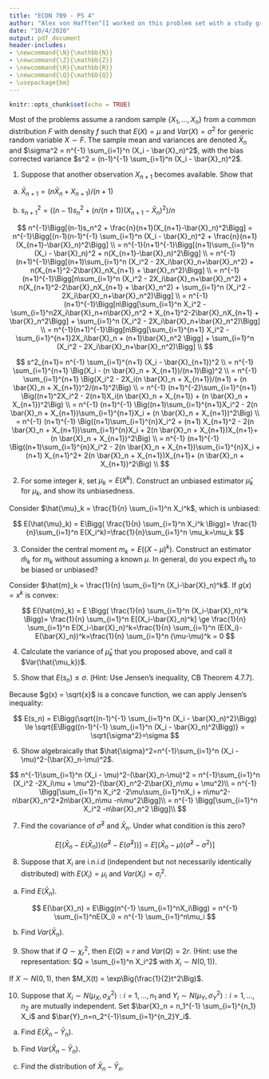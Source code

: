 ```yaml
---
title: "ECON 709 - PS 4"
author: "Alex von Hafften^[I worked on this problem set with a study group of Michael Nattinger, Andrew Smith, and Ryan Mather. I also discussed problems with Emily Case, Sarah Bass, and Danny Edgel.]"
date: "10/4/2020"
output: pdf_document
header-includes:
- \newcommand{\N}{\mathbb{N}}
- \newcommand{\Z}{\mathbb{Z}}
- \newcommand{\R}{\mathbb{R}}
- \newcommand{\Q}{\mathbb{Q}}
- \usepackage{bm}
---
```


```r
knitr::opts_chunk$set(echo = TRUE)
```

Most of the problems assume a random sample $\{X_1, ..., X_n\}$ from a common distribution $F$ with density $f$ such that $E(X) = \mu$ and $Var(X) = \sigma^2$ for generic random variable $X \sim F$. The sample mean and variances are denoted $\bar{X}_n$ and $\sigma^2 = n^{-1} \sum_{i=1}^n (X_i - \bar{X}_n)^2$, with the bias corrected variance $s^2 = (n-1)^{-1} \sum_{i=1}^n (X_i - \bar{X}_n)^2$.

1. Suppose that another observation $X_{n+1}$ becomes available.  Show that

(a) $\bar{X}_{n+1} = (n \bar{X}_n + X_{n+1})/(n+1)$

\begin{align*}
(n \bar{X}_n + X_{n+1})/(n+1) &= \Bigg(n n^{-1}\sum_{i=1}^nX_i + X_{n+1}\Bigg)/(n+1) \\
&= \Bigg(\sum_{i=1}^nX_i + X_{n+1}\Bigg)/(n+1) \\
&= \Bigg(\sum_{i=1}^{n+1}X_i\Bigg)/(n+1) \\
&= \bar{X}_{n+1}
\end{align*}

(b) $s^2_{n+1}= ((n-1)s_n^2 + (n/(n+1))(X_{n+1}-\bar{X}_n)^2)/n$

$$
n^{-1}\Bigg[(n-1)s_n^2 + \frac{n}{n+1}(X_{n+1}-\bar{X}_n)^2\Bigg] 
= n^{-1}\Bigg[(n-1)(n-1)^{-1} \sum_{i=1}^n (X_i - \bar{X}_n)^2 + \frac{n}{n+1}(X_{n+1}-\bar{X}_n)^2\Bigg]  \\ 
= n^{-1}(n+1)^{-1}\Bigg[(n+1)\sum_{i=1}^n (X_i - \bar{X}_n)^2 + n(X_{n+1}-\bar{X}_n)^2\Bigg]  \\
= n^{-1}(n+1)^{-1}\Bigg[(n+1)\sum_{i=1}^n (X_i^2 - 2X_i\bar{X}_n+\bar{X}_n^2) + n(X_{n+1}^2-2\bar{X}_nX_{n+1} + \bar{X}_n^2)\Bigg]  \\
= n^{-1}(n+1)^{-1}\Bigg[n\sum_{i=1}^n (X_i^2 - 2X_i\bar{X}_n+\bar{X}_n^2) + n(X_{n+1}^2-2\bar{X}_nX_{n+1} + \bar{X}_n^2) + \sum_{i=1}^n (X_i^2 - 2X_i\bar{X}_n+\bar{X}_n^2)\Bigg]  \\
= n^{-1}(n+1)^{-1}\Bigg[n\Bigg[\sum_{i=1}^n X_i^2 - \sum_{i=1}^n2X_i\bar{X}_n+n\bar{X}_n^2 + X_{n+1}^2-2\bar{X}_nX_{n+1} + \bar{X}_n^2\Bigg] + \sum_{i=1}^n (X_i^2 - 2X_i\bar{X}_n+\bar{X}_n^2)\Bigg]  \\
= n^{-1}(n+1)^{-1}\Bigg[n\Bigg[\sum_{i=1}^{n+1} X_i^2 - \sum_{i=1}^{n+1}2X_i\bar{X}_n + (n+1)\bar{X}_n^2 \Bigg] + \sum_{i=1}^n (X_i^2 - 2X_i\bar{X}_n+\bar{X}_n^2)\Bigg]  \\
$$ 


$$
s^2_{n+1}= n^{-1} \sum_{i=1}^{n+1} (X_i - \bar{X}_{n+1})^2 \\
= n^{-1} \sum_{i=1}^{n+1} \Big(X_i - (n \bar{X}_n + X_{n+1})/(n+1)\Big)^2 \\
= n^{-1} \sum_{i=1}^{n+1} \Big(X_i^2 - 2X_i(n \bar{X}_n + X_{n+1})/(n+1) + (n \bar{X}_n + X_{n+1})^2/(n+1)^2\Big) \\
= n^{-1} (n+1)^{-2}\sum_{i=1}^{n+1} \Big((n+1)^2X_i^2 - 2(n+1)X_i(n \bar{X}_n + X_{n+1}) + (n \bar{X}_n + X_{n+1})^2\Big) \\
= n^{-1} (n+1)^{-1} \Big((n+1)\sum_{i=1}^{n+1}X_i^2 - 2(n \bar{X}_n + X_{n+1})\sum_{i=1}^{n+1}X_i + (n \bar{X}_n + X_{n+1})^2\Big) \\
= n^{-1} (n+1)^{-1} \Big((n+1)\sum_{i=1}^{n}X_i^2 + (n+1) X_{n+1}^2 - 2(n \bar{X}_n + X_{n+1})\sum_{i=1}^{n}X_i + 2(n \bar{X}_n + X_{n+1})X_{n+1}+ (n \bar{X}_n + X_{n+1})^2\Big) \\
= n^{-1} (n+1)^{-1} \Big((n+1)\sum_{i=1}^{n}X_i^2  - 2(n \bar{X}_n + X_{n+1})\sum_{i=1}^{n}X_i + (n+1) X_{n+1}^2+ 2(n \bar{X}_n + X_{n+1})X_{n+1}+ (n \bar{X}_n + X_{n+1})^2\Big) \\
$$

\pagebreak

2. For some integer $k$, set $\mu_k=E(X^k)$. Construct an unbiased estimator $\hat{\mu}_k$ for $\mu_k$, and show its unbiasedness.

Consider $\hat{\mu}_k = \frac{1}{n} \sum_{i=1}^n X_i^k$, which is unbiased:

$$
E(\hat{\mu}_k) = E\Bigg( \frac{1}{n} \sum_{i=1}^n X_i^k \Bigg)= \frac{1}{n}\sum_{i=1}^n E(X_i^k)=\frac{1}{n}\sum_{i=1}^n \mu_k=\mu_k
$$

3. Consider the central moment $m_k = E((X- \mu)^k)$. Construct an estimator $\hat{m}_k$ for $m_k$ without assuming a known $\mu$. In general, do you expect $\hat{m}_k$ to be biased or unbiased?

Consider $\hat{m}_k = \frac{1}{n} \sum_{i=1}^n (X_i-\bar{X}_n)^k$. If $g(x) = x^k$ is convex:

$$
E(\hat{m}_k) = E \Bigg( \frac{1}{n} \sum_{i=1}^n (X_i-\bar{X}_n)^k \Bigg)=  \frac{1}{n} \sum_{i=1}^n E[(X_i-\bar{X}_n)^k] \ge  \frac{1}{n} \sum_{i=1}^n E(X_i-\bar{X}_n)^k=\frac{1}{n} \sum_{i=1}^n (E(X_i)-E(\bar{X}_n))^k=\frac{1}{n} \sum_{i=1}^n (\mu-\mu)^k = 0
$$

\pagebreak

4. Calculate the variance of $\hat{\mu}_k$ that you proposed above, and call it $Var(\hat{\mu_k})$.

\pagebreak

5. Show that $E(s_n) \le \sigma$. (Hint: Use Jensen's inequality, CB Theorem 4.7.7).

Because $g(x) = \sqrt{x}$ is a concave function, we can apply Jensen's inequality:

$$
E(s_n) = E\Bigg(\sqrt{(n-1)^{-1} \sum_{i=1}^n (X_i - \bar{X}_n)^2}\Bigg) \le \sqrt{E\Bigg((n-1)^{-1} \sum_{i=1}^n (X_i - \bar{X}_n)^2\Bigg)} = \sqrt{\sigma^2}=\sigma
$$

\pagebreak

6. Show algebraically that $\hat{\sigma}^2=n^{-1}\sum_{i=1}^n (X_i - \mu)^2-(\bar{X}_n-\mu)^2$.

$$
n^{-1}\sum_{i=1}^n (X_i - \mu)^2-(\bar{X}_n-\mu)^2 
= n^{-1}\sum_{i=1}^n (X_i^2 -2X_i\mu + \mu^2)-(\bar{X}_n^2-2\bar{X}_n\mu + \mu^2)\\
= n^{-1} \Bigg[\sum_{i=1}^n X_i^2 -2\mu\sum_{i=1}^nX_i + n\mu^2-n\bar{X}_n^2+2n\bar{X}_n\mu -n\mu^2\Bigg]\\
= n^{-1} \Bigg[\sum_{i=1}^n X_i^2  -n\bar{X}_n^2 \Bigg]\\
$$

\pagebreak

7. Find the covariance of $\hat{\sigma}^2$ and $\bar{X}_n$. Under what condition is this zero?

$$
E\Big[(\bar{X}_n-E(\bar{X}_n))(\hat{\sigma}^2 - E(\hat{\sigma}^2))\Big] = 
E\Big[(\bar{X}_n-\mu)(\hat{\sigma}^2 - \sigma^2)\Big]
$$

\pagebreak

8. Suppose that $X_i$ are i.n.i.d (independent but not necessarily identically distributed) with $E(X_i)=\mu_i$ and $Var(X_i)=\sigma_i^2$.

(a) Find $E(\bar{X}_n)$.

$$
E(\bar{X}_n) = E\Bigg(n^{-1} \sum_{i=1}^nX_i\Bigg) = n^{-1} \sum_{i=1}^nE(X_i) = n^{-1} \sum_{i=1}^n\mu_i
$$

(b) Find $Var(\bar{X}_n)$.

\pagebreak

9. Show that if $Q \sim \chi^2_r$, then $E(Q) = r$ and $Var(Q)=2r$. (Hint: use the representation: $Q = \sum_{i=1}^n X_i^2$ with $X_i \sim N(0,1)$).

If $X \sim N(0, 1)$, then $M_X(t) = \exp\Big(\frac{1}{2}t^2\Big)$.

\begin{align*}
M_X^{(1)}(t) 
&= \exp\Big(\frac{1}{2}t^2\Big)t\\
M_X^{(2)}(t) 
&= \exp\Big(\frac{1}{2}t^2\Big) + \exp\Big(\frac{1}{2}t^2\Big)t^2\\
M_X^{(3)}(t) 
&= \exp\Big(\frac{1}{2}t^2\Big)t + \exp\Big(\frac{1}{2}t^2\Big)t^3 + 2\exp\Big(\frac{1}{2}t^2\Big)t \\
&= 3\exp\Big(\frac{1}{2}t^2\Big)t + \exp\Big(\frac{1}{2}t^2\Big)t^3 \\
M_X^{(4)}(t) 
&= 3\exp\Big(\frac{1}{2}t^2\Big) + 3\exp\Big(\frac{1}{2}t^2\Big)t^2 + \exp\Big(\frac{1}{2}t^2\Big)t^4 + 3\exp\Big(\frac{1}{2}t^2\Big)t^2\\
&= \exp\Big(\frac{1}{2}t^2\Big)t^4 + 6\exp\Big(\frac{1}{2}t^2\Big)t^2 + 3\exp\Big(\frac{1}{2}t^2\Big)
\end{align*}

\begin{align*}
E[X] &= M_X^{(1)}(0)= 0 \\
E[X^2] &= M_X^{(2)}(0)= 1 \\
E[X^3] &= M_X^{(3)}(0)= 0 \\
E[X^4] &= M_X^{(4)}(0)= 3\\
\end{align*}

\begin{align*}
E(Q) = E\Bigg( \sum_{i=1}^r X_i^2 \Bigg) = \sum_{i=1}^r E(X_i^2) = \sum_{i=1}^r (1)= r
\end{align*}

\begin{align*}
Var(Q) &= E(Q^2)-E(Q)^2 \\
&= E\Bigg(\Bigg(\sum_{i=1}^r X_i^2\Bigg)^2\Bigg)-r^2 \\
&= E\Bigg(\sum_{i=1}^r\sum_{j=1}^r X_i^2X_j^2 \Bigg) - r^2\\
&= E\Bigg(\sum_{i=1}^rX_i^4 + \sum_{i=1}^r\sum_{j=1; j \neq i}^r X_i^2X_j^2\Bigg)-r^2\\
&= \sum_{i=1}^rE(X_i^4) + \sum_{i=1}^r\sum_{j=1; j \neq i}^r E(X_i^2)E(X_j^2)-r^2 \\
&= \sum_{i=1}^r (3) + \sum_{i=1}^r\sum_{j=1; j \neq i}^r (1)(1)-r^2 \\
&= 3r + r(r-1)-r^2 \\
&= 2r
\end{align*}

\pagebreak

10. Suppose that $X_i \sim N(\mu_X, \sigma_X^2): i = 1,...,n_1$ and $Y_i \sim N(\mu_Y, \sigma_Y^2): i = 1,...,n_2$ are mutually independent. Set $\bar{X}_n = n_1^{-1} \sum_{i=1}^{n_1} X_i$ and $\bar{Y}_n=n_2^{-1}\sum_{i=1}^{n_2}Y_i$.

(a) Find $E(\bar{X}_n -\bar{Y}_n)$.

(b) Find $Var(\bar{X}_n -\bar{Y}_n)$.

(c) Find the distribution of $\bar{X}_n - \bar{Y}_n$.